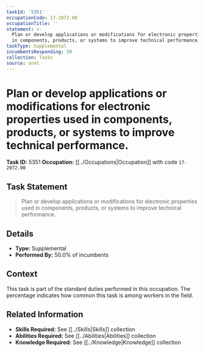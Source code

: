 ```yaml
---
taskId: '5351'
occupationCode: 17-2072.00
occupationTitle: ''
statement: >-
  Plan or develop applications or modifications for electronic properties used
  in components, products, or systems to improve technical performance.
taskType: Supplemental
incumbentsResponding: 50
collection: Tasks
source: onet
---
```

# Plan or develop applications or modifications for electronic properties used in components, products, or systems to improve technical performance.

**Task ID:** 5351
**Occupation:** [[../Occupations|Occupation]] with code `17-2072.00`

## Task Statement

> Plan or develop applications or modifications for electronic properties used in components, products, or systems to improve technical performance.

## Details

- **Type:** Supplemental
- **Performed By:** 50.0% of incumbents

## Context

This task is part of the standard duties performed in this occupation. The percentage indicates how common this task is among workers in the field.

## Related Information

- **Skills Required:** See [[../Skills|Skills]] collection
- **Abilities Required:** See [[../Abilities|Abilities]] collection
- **Knowledge Required:** See [[../Knowledge|Knowledge]] collection
